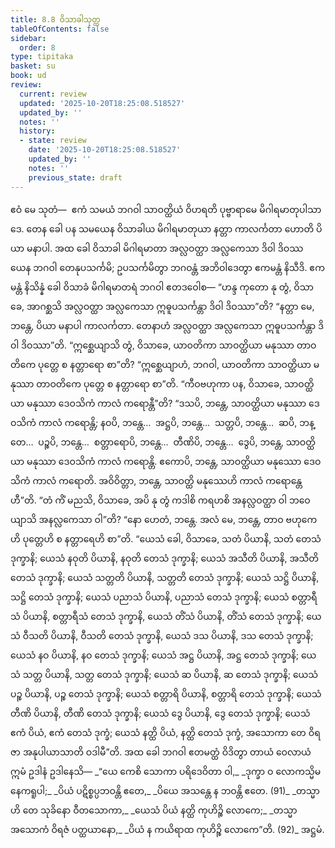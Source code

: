 ```yaml
---
title: 8.8 ဝိသာခါသုတ္တ
tableOfContents: false
sidebar:
  order: 8
type: tipitaka
basket: su
book: ud
review:
  current: review
  updated: '2025-10-20T18:25:08.518527'
  updated_by: ''
  notes: ''
  history:
  - state: review
    date: '2025-10-20T18:25:08.518527'
    updated_by: ''
    notes: ''
    previous_state: draft
---
```



<DynamicBreadcrumb />


<ReviewStatus review={frontmatter.review} showDetails={true} />

<HypothesisAnnotation frontmatter={frontmatter} />

<Division number="78" book="ud" e="ch" v="18" p="190">

<Paragraph number="738" book="ud">
ဧဝံ မေ သုတံ—  ဧကံ သမယံ ဘဂဝါ သာဝတ္ထိယံ ဝိဟရတိ ပုဗ္ဗာရာမေ မိဂါရမာတုပါသာဒေ. တေန ခေါ ပန သမယေန ဝိသာခါယ မိဂါရမာတုယာ နတ္တာ ကာလင်္ကတာ ဟောတိ ပိယာ မနာပါ. အထ ခေါ ဝိသာခါ မိဂါရမာတာ အလ္လဝတ္ထာ အလ္လကေသာ ဒိဝါ ဒိဝဿ ယေန ဘဂဝါ တေနုပသင်္ကမိ; ဥပသင်္ကမိတွာ ဘဂဝန္တံ အဘိဝါဒေတွာ ဧကမန္တံ နိသီဒိ. ဧကမန္တံ နိသိန္နံ ခေါ ဝိသာခံ မိဂါရမာတရံ ဘဂဝါ ဧတဒဝေါစ—
</Paragraph>

<Paragraph number="739" book="ud">
“ဟန္ဒ ကုတော နု တွံ, ဝိသာခေ, အာဂစ္ဆသိ အလ္လဝတ္ထာ အလ္လကေသာ ဣဓူပသင်္ကန္တာ ဒိဝါ ဒိဝဿာ”တိ? “နတ္တာ မေ, ဘန္တေ, ပိယာ မနာပါ ကာလင်္ကတာ. တေနာဟံ အလ္လဝတ္ထာ အလ္လကေသာ ဣဓူပသင်္ကန္တာ ဒိဝါ ဒိဝဿာ”တိ. “ဣစ္ဆေယျာသိ တွံ, ဝိသာခေ, ယာဝတိကာ သာဝတ္ထိယာ မနုဿာ တာဝတိကေ ပုတ္တေ စ နတ္တာရော စာ”တိ? “ဣစ္ဆေယျာဟံ, ဘဂဝါ, ယာဝတိကာ သာဝတ္ထိယာ မနုဿာ တာဝတိကေ ပုတ္တေ စ နတ္တာရော စာ”တိ.
</Paragraph>

<Paragraph number="740" book="ud">
“ကီဝဗဟုကာ ပန, ဝိသာခေ, သာဝတ္ထိယာ မနုဿာ ဒေဝသိကံ ကာလံ ကရောန္တီ”တိ? “ဒသပိ, ဘန္တေ, သာဝတ္ထိယာ မနုဿာ ဒေဝသိကံ ကာလံ ကရောန္တိ; နဝပိ, ဘန္တေ…  အဋ္ဌပိ, ဘန္တေ…  သတ္တပိ, ဘန္တေ…  ဆပိ, ဘန္တေ…  ပဉ္စပိ, ဘန္တေ…  စတ္တာရောပိ, ဘန္တေ…  တီဏိပိ, ဘန္တေ…  ဒွေပိ, ဘန္တေ, သာဝတ္ထိယာ မနုဿာ ဒေဝသိကံ ကာလံ ကရောန္တိ. ဧကောပိ, ဘန္တေ, သာဝတ္ထိယာ မနုဿော ဒေဝသိကံ ကာလံ ကရောတိ. အဝိဝိတ္တာ, ဘန္တေ, သာဝတ္ထိ မနုဿေဟိ ကာလံ ကရောန္တေဟီ”တိ.
</Paragraph>

<Paragraph number="741" book="ud">
“တံ ကိံ မညသိ, ဝိသာခေ, အပိ နု တွံ ကဒါစိ ကရဟစိ အနလ္လဝတ္ထာ ဝါ ဘဝေယျာသိ အနလ္လကေသာ ဝါ”တိ? “နော ဟေတံ, ဘန္တေ. အလံ မေ, ဘန္တေ, တာဝ ဗဟုကေဟိ ပုတ္တေဟိ စ နတ္တာရေဟိ စာ”တိ.
</Paragraph>

<Paragraph number="742" book="ud">
“ယေသံ ခေါ, ဝိသာခေ, သတံ ပိယာနိ, သတံ တေသံ ဒုက္ခာနိ; ယေသံ နဝုတိ ပိယာနိ, နဝုတိ တေသံ ဒုက္ခာနိ; ယေသံ အသီတိ ပိယာနိ, အသီတိ တေသံ ဒုက္ခာနိ; ယေသံ သတ္တတိ ပိယာနိ, သတ္တတိ တေသံ ဒုက္ခာနိ; ယေသံ သဋ္ဌိ ပိယာနိ, သဋ္ဌိ တေသံ ဒုက္ခာနိ; ယေသံ ပညာသံ ပိယာနိ, ပညာသံ တေသံ ဒုက္ခာနိ; ယေသံ စတ္တာရီသံ ပိယာနိ, စတ္တာရီသံ တေသံ ဒုက္ခာနိ, ယေသံ တိံသံ ပိယာနိ, တိံသံ တေသံ ဒုက္ခာနိ; ယေသံ ဝီသတိ ပိယာနိ, ဝီသတိ တေသံ ဒုက္ခာနိ, ယေသံ ဒသ ပိယာနိ, ဒသ တေသံ ဒုက္ခာနိ; ယေသံ နဝ ပိယာနိ, နဝ တေသံ ဒုက္ခာနိ; ယေသံ အဋ္ဌ ပိယာနိ, အဋ္ဌ တေသံ ဒုက္ခာနိ; ယေသံ သတ္တ ပိယာနိ, သတ္တ တေသံ ဒုက္ခာနိ; ယေသံ ဆ ပိယာနိ, ဆ တေသံ ဒုက္ခာနိ; ယေသံ ပဉ္စ ပိယာနိ, ပဉ္စ တေသံ ဒုက္ခာနိ; ယေသံ စတ္တာရိ ပိယာနိ, စတ္တာရိ တေသံ ဒုက္ခာနိ; ယေသံ တီဏိ ပိယာနိ, တီဏိ တေသံ ဒုက္ခာနိ; ယေသံ ဒွေ ပိယာနိ, ဒွေ တေသံ ဒုက္ခာနိ; ယေသံ ဧကံ ပိယံ, ဧကံ တေသံ ဒုက္ခံ; ယေသံ နတ္ထိ ပိယံ, နတ္ထိ တေသံ ဒုက္ခံ, အသောကာ တေ ဝိရဇာ အနုပါယာသာတိ ဝဒါမီ”တိ.
</Paragraph>

<Paragraph number="743" book="ud">
အထ ခေါ ဘဂဝါ ဧတမတ္ထံ ဝိဒိတွာ တာယံ ဝေလာယံ ဣမံ ဥဒါနံ ဥဒါနေသိ—
</Paragraph>

<Paragraph number="744" type="verses" book="ud">
_“ယေ ကေစိ သောကာ ပရိဒေဝိတာ ဝါ,_  
_ဒုက္ခာ ဝ လောကသ္မိမနေကရူပါ;_  
_ပိယံ ပဋိစ္စပ္ပဘဝန္တိ ဧတေ,_  
_ပိယေ အသန္တေ န ဘဝန္တိ ဧတေ. (91)_  

</Paragraph>

<Paragraph number="745" type="verses" book="ud">
_တသ္မာ ဟိ တေ သုခိနော ဝီတသောကာ,_  
_ယေသံ ပိယံ နတ္ထိ ကုဟိဉ္စိ လောကေ;_  
_တသ္မာ အသောကံ ဝိရဇံ ပတ္ထယာနော,_  
_ပိယံ န ကယိရာထ ကုဟိဉ္စိ လောကေ”တိ. (92)_  


</Paragraph>
</Division>

<Paragraph number="746" type="center" book="ud">
အဋ္ဌမံ.
</Paragraph>